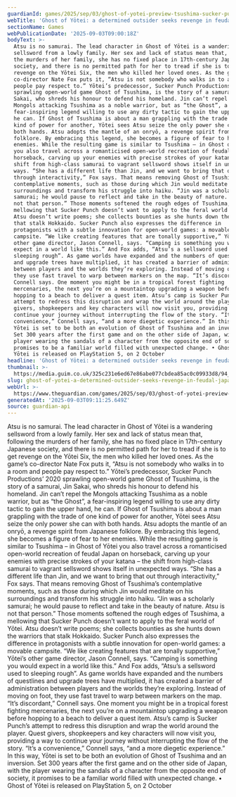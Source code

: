 ```yaml
---
guardianId: games/2025/sep/03/ghost-of-yotei-preview-tsushima-sucker-punch-productions
webTitle: 'Ghost of Yōtei: a determined outsider seeks revenge in feudal Japan'
sectionName: Games
webPublicationDate: '2025-09-03T09:00:18Z'
bodyText: >-
  Atsu is no samurai. The lead character in Ghost of Yōtei is a wandering
  sellsword from a lowly family. Her sex and lack of status mean that, following
  the murders of her family, she has no fixed place in 17th-century Japanese
  society, and there is no permitted path for her to tread if she is to get
  revenge on the Yōtei Six, the men who killed her loved ones. As the game’s
  co-director Nate Fox puts it, “Atsu is not somebody who walks in to a room and
  people pay respect to.” Yōtei’s predecessor, Sucker Punch Productions’ 2020
  sprawling open-world game Ghost of Tsushima, is the story of a samurai, Jin
  Sakai, who shreds his honour to defend his homeland. Jin can’t repel the
  Mongols attacking Tsushima as a noble warrior, but as “the Ghost”, a
  fear-inspiring legend willing to use any dirty tactic to gain the upper hand,
  he can. If Ghost of Tsushima is about a man grappling with the trade of one
  kind of power for another, Yōtei sees Atsu seize the only power she can with
  both hands. Atsu adopts the mantle of an onryō, a revenge spirit from Japanese
  folklore. By embracing this legend, she becomes a figure of fear to her
  enemies. While the resulting game is similar to Tsushima – in Ghost of Yōtei
  you also travel across a romanticised open-world recreation of feudal Japan on
  horseback, carving up your enemies with precise strokes of your katana – the
  shift from high-class samurai to vagrant sellsword shows itself in unexpected
  ways. “She has a different life than Jin, and we want to bring that out
  through interactivity,” Fox says. That means removing Ghost of Tsushima’s
  contemplative moments, such as those during which Jin would meditate on his
  surroundings and transform his struggle into haiku. “Jin was a scholarly
  samurai; he would pause to reflect and take in the beauty of nature. Atsu is
  not that person.” Those moments softened the rough edges of Tsushima, a
  mellowing that Sucker Punch doesn’t want to apply to the feral world of Yōtei.
  Atsu doesn’t write poems; she collects bounties as she hunts down the warriors
  that stalk Hokkaido. Sucker Punch also expresses the difference in
  protagonists with a subtle innovation for open-world games: a movable
  campsite. “We like creating features that are tonally supportive,” Yōtei’s
  other game director, Jason Connell, says. “Camping is something you would
  expect in a world like this.” And Fox adds, “Atsu’s a sellsword used to
  sleeping rough”. As game worlds have expanded and the numbers of questlines
  and upgrade trees have multiplied, it has created a barrier of administration
  between players and the worlds they’re exploring. Instead of moving on foot,
  they use fast travel to warp between markers on the map. “It’s discordant,”
  Connell says. One moment you might be in a tropical forest fighting
  mercenaries, the next you’re on a mountaintop upgrading a weapon before
  hopping to a beach to deliver a quest item. Atsu’s camp is Sucker Punch’s
  attempt to redress this disruption and wrap the world around the player. Quest
  givers, shopkeepers and key characters will now visit you, providing a way to
  continue your journey without interrupting the flow of the story. “It’s a
  convenience,” Connell says, “and a more diegetic experience.” In this way,
  Yōtei is set to be both an evolution of Ghost of Tsushima and an inversion.
  Set 300 years after the first game and on the other side of Japan, with the
  player wearing the sandals of a character from the opposite end of society, it
  promises to be a familiar world filled with unexpected change. • Ghost of
  Yōtei is released on PlayStation 5, on 2 October
headline: 'Ghost of Yōtei: a determined outsider seeks revenge in feudal Japan'
thumbnail: >-
  https://media.guim.co.uk/325c231e6ed67e86abe077cbdea85ac0c09933d8/94_0_2700_2160/500.jpg
slug: ghost-of-yotei-a-determined-outsider-seeks-revenge-in-feudal-japan
webUrl: >-
  https://www.theguardian.com/games/2025/sep/03/ghost-of-yotei-preview-tsushima-sucker-punch-productions
generatedAt: '2025-09-03T09:11:25.649Z'
source: guardian-api
---
```

Atsu is no samurai. The lead character in Ghost of Yōtei is a wandering sellsword from a lowly family. Her sex and lack of status mean that, following the murders of her family, she has no fixed place in 17th-century Japanese society, and there is no permitted path for her to tread if she is to get revenge on the Yōtei Six, the men who killed her loved ones. As the game’s co-director Nate Fox puts it, “Atsu is not somebody who walks in to a room and people pay respect to.” Yōtei’s predecessor, Sucker Punch Productions’ 2020 sprawling open-world game Ghost of Tsushima, is the story of a samurai, Jin Sakai, who shreds his honour to defend his homeland. Jin can’t repel the Mongols attacking Tsushima as a noble warrior, but as “the Ghost”, a fear-inspiring legend willing to use any dirty tactic to gain the upper hand, he can. If Ghost of Tsushima is about a man grappling with the trade of one kind of power for another, Yōtei sees Atsu seize the only power she can with both hands. Atsu adopts the mantle of an onryō, a revenge spirit from Japanese folklore. By embracing this legend, she becomes a figure of fear to her enemies. While the resulting game is similar to Tsushima – in Ghost of Yōtei you also travel across a romanticised open-world recreation of feudal Japan on horseback, carving up your enemies with precise strokes of your katana – the shift from high-class samurai to vagrant sellsword shows itself in unexpected ways. “She has a different life than Jin, and we want to bring that out through interactivity,” Fox says. That means removing Ghost of Tsushima’s contemplative moments, such as those during which Jin would meditate on his surroundings and transform his struggle into haiku. “Jin was a scholarly samurai; he would pause to reflect and take in the beauty of nature. Atsu is not that person.” Those moments softened the rough edges of Tsushima, a mellowing that Sucker Punch doesn’t want to apply to the feral world of Yōtei. Atsu doesn’t write poems; she collects bounties as she hunts down the warriors that stalk Hokkaido. Sucker Punch also expresses the difference in protagonists with a subtle innovation for open-world games: a movable campsite. “We like creating features that are tonally supportive,” Yōtei’s other game director, Jason Connell, says. “Camping is something you would expect in a world like this.” And Fox adds, “Atsu’s a sellsword used to sleeping rough”. As game worlds have expanded and the numbers of questlines and upgrade trees have multiplied, it has created a barrier of administration between players and the worlds they’re exploring. Instead of moving on foot, they use fast travel to warp between markers on the map. “It’s discordant,” Connell says. One moment you might be in a tropical forest fighting mercenaries, the next you’re on a mountaintop upgrading a weapon before hopping to a beach to deliver a quest item. Atsu’s camp is Sucker Punch’s attempt to redress this disruption and wrap the world around the player. Quest givers, shopkeepers and key characters will now visit you, providing a way to continue your journey without interrupting the flow of the story. “It’s a convenience,” Connell says, “and a more diegetic experience.” In this way, Yōtei is set to be both an evolution of Ghost of Tsushima and an inversion. Set 300 years after the first game and on the other side of Japan, with the player wearing the sandals of a character from the opposite end of society, it promises to be a familiar world filled with unexpected change. • Ghost of Yōtei is released on PlayStation 5, on 2 October

